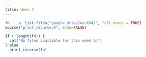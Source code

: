 ```yaml
---
title: Week 4
---
```


```r
fn    <- list.files("google-drive/week04/", full.names = TRUE)
source("print_recurse.R", echo=FALSE)

if (!length(fn)) {
  cat("No files available for this week.\n")
} else 
  print_recurse(fn)
  


```

